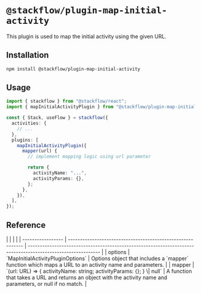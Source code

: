 
# `@stackflow/plugin-map-initial-activity`

This plugin is used to map the initial activity using the given URL.

## Installation

```bash npm2yarn copy
npm install @stackflow/plugin-map-initial-activity
```

## Usage

```ts
import { stackflow } from "@stackflow/react";
import { mapInitialActivityPlugin } from "@stackflow/plugin-map-initial-activity";

const { Stack, useFlow } = stackflow({
  activities: {
    // ...
  },
  plugins: [
    mapInitialActivityPlugin({
      mapper(url) {
        // implement mapping logic using url parameter

        return {
          activityName: "...",
          activityParams: {},
        };
      },
    }),
  ],
});
```

## Reference

<APITable>
|                   |                                                             |                                                                                                              |
| ----------------- | ----------------------------------------------------------- | ------------------------------------------------------------------------------------------------------------ |
| options           | `MapInitialActivityPluginOptions`                           | Options object that includes a `mapper` function which maps a URL to an activity name and parameters.        |
| mapper            | `(url: URL) => { activityName: string; activityParams: {}; } \| null` | A function that takes a URL and returns an object with the activity name and parameters, or null if no match. |
</APITable>